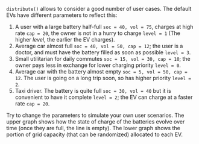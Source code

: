 `distribute()` allows to consider a good number of  user cases. The default EVs have different parameters to reflect this: 

1. A user with a large battery half-full `soc = 40, vol = 75`, charges at high rate `cap = 20`, the owner is not in a hurry to charge `level = 1` (The higher *level*, the earlier the EV charges).
2. Average car almost full `soc = 40, vol = 50, cap = 12`; the user is a doctor, and must have the battery filled as soon as possible `level = 3`. 
3. Small utilitarian for daily commutes `soc = 15, vol = 30, cap = 10`; the owner pays less in exchange for lower charging priority `level = 0`.
4. Average car with the battery almost empty `soc = 5, vol = 50, cap = 12`. The user is going on a long trip soon, so has higher priority `level = 2`.
5. Taxi driver. The battery is quite full `soc = 30, vol = 40` but it is convenient to have it complete `level = 2`; the EV can charge at a faster rate `cap = 20`.

Try to change the parameters to simulate your own user scenarios. The upper graph shows how the state of charge of the batteries evolve over time (once they are full, the line is empty). The lower graph shows the portion of grid capacity (that can be randomized) allocated to each EV.
